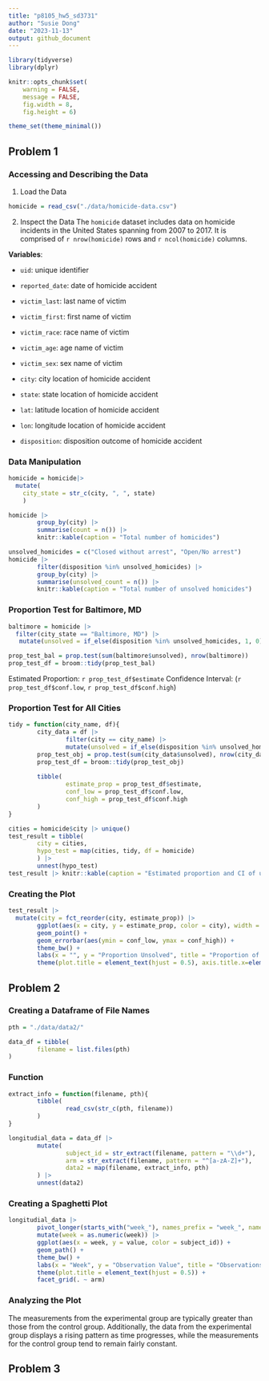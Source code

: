 ```yaml
---
title: "p8105_hw5_sd3731"
author: "Susie Dong"
date: "2023-11-13"
output: github_document
---
```


```r
library(tidyverse)
library(dplyr)

knitr::opts_chunk$set(
	warning = FALSE,
	message = FALSE,
	fig.width = 8, 
	fig.height = 6)

theme_set(theme_minimal())
```

## Problem 1

### Accessing and Describing the Data
1. Load the Data
```r
homicide = read_csv("./data/homicide-data.csv")
```

2. Inspect the Data
The `homicide` dataset includes data on homicide incidents in the United States spanning from 2007 to 2017. It is comprised of `r nrow(homicide)` rows and `r ncol(homicide)` columns.

**Variables**:

- `uid`: unique identifier

- `reported_date`: date of homicide accident

- `victim_last`: last name of victim

- `victim_first`: first name of victim

- `victim_race`: race name of victim

- `victim_age`: age name of victim

- `victim_sex`: sex name of victim

- `city`: city location of homicide accident

- `state`: state location of homicide accident

- `lat`: latitude location of homicide accident

- `lon`: longitude location of homicide accident

- `disposition`: disposition outcome of homicide accident

### Data Manipulation
```r
homicide = homicide|>
  mutate(
    city_state = str_c(city, ", ", state)
    )

homicide |> 
        group_by(city) |>
        summarise(count = n()) |>
        knitr::kable(caption = "Total number of homicides")

unsolved_homicides = c("Closed without arrest", "Open/No arrest")
homicide |>
        filter(disposition %in% unsolved_homicides) |>
        group_by(city) |>
        summarise(unsolved_count = n()) |>
        knitr::kable(caption = "Total number of unsolved homicides")
```

### Proportion Test for Baltimore, MD
```r
baltimore = homicide |>
  filter(city_state == "Baltimore, MD") |>
   mutate(unsolved = if_else(disposition %in% unsolved_homicides, 1, 0))

prop_test_bal = prop.test(sum(baltimore$unsolved), nrow(baltimore))
prop_test_df = broom::tidy(prop_test_bal)
```

Estimated Proportion: `r prop_test_df$estimate`
Confidence Interval: (`r prop_test_df$conf.low`, `r prop_test_df$conf.high`)

### Proportion Test for All Cities
```r
tidy = function(city_name, df){
        city_data = df |> 
                filter(city == city_name) |> 
                mutate(unsolved = if_else(disposition %in% unsolved_homicides, 1, 0))
        prop_test_obj = prop.test(sum(city_data$unsolved), nrow(city_data))
        prop_test_df = broom::tidy(prop_test_obj)
        
        tibble(
                estimate_prop = prop_test_df$estimate,
                conf_low = prop_test_df$conf.low,
                conf_high = prop_test_df$conf.high
        )
}
```

```r
cities = homicide$city |> unique()
test_result = tibble(
        city = cities,
        hypo_test = map(cities, tidy, df = homicide)
        ) |> 
        unnest(hypo_test)
test_result |> knitr::kable(caption = "Estimated proportion and CI of unsolved homicides")
```

### Creating the Plot
```r
test_result |>
  mutate(city = fct_reorder(city, estimate_prop)) |>
        ggplot(aes(x = city, y = estimate_prop, color = city), width = 100) +
        geom_point() +
        geom_errorbar(aes(ymin = conf_low, ymax = conf_high)) +
        theme_bw() +
        labs(x = "", y = "Proportion Unsolved", title = "Proportion of Unsolved Homicides by City") +
        theme(plot.title = element_text(hjust = 0.5), axis.title.x=element_blank(), axis.text.x=element_blank(), axis.ticks.x=element_blank())
```


## Problem 2

### Creating a Dataframe of File Names
```r
pth = "./data/data2/"

data_df = tibble(
        filename = list.files(pth)
)
```

### Function
```r
extract_info = function(filename, pth){
        tibble(
                read_csv(str_c(pth, filename))
        )
}

longitudial_data = data_df |>
        mutate(
                subject_id = str_extract(filename, pattern = "\\d+"),
                arm = str_extract(filename, pattern = "^[a-zA-Z]+"),
                data2 = map(filename, extract_info, pth)
        ) |> 
        unnest(data2)
```

### Creating a Spaghetti Plot
```r
longitudial_data |> 
        pivot_longer(starts_with("week_"), names_prefix = "week_", names_to = "week") |>
        mutate(week = as.numeric(week)) |>
        ggplot(aes(x = week, y = value, color = subject_id)) +
        geom_path() +
        theme_bw() +
        labs(x = "Week", y = "Observation Value", title = "Observations Over Time") +
        theme(plot.title = element_text(hjust = 0.5)) + 
        facet_grid(. ~ arm)
```

### Analyzing the Plot
The measurements from the experimental group are typically greater than those from the control group. Additionally, the data from the experimental group displays a rising pattern as time progresses, while the measurements for the control group tend to remain fairly constant.


## Problem 3
